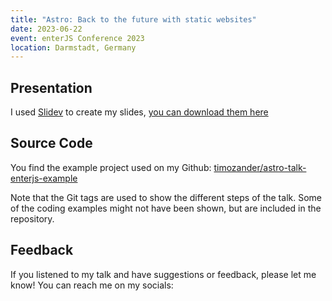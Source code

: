 ```yaml
---
title: "Astro: Back to the future with static websites"
date: 2023-06-22
event: enterJS Conference 2023
location: Darmstadt, Germany
---
```



## Presentation

I used [Slidev](https://sli.dev/) to create my slides, [you can download them here](https://github.com/timozander/astro-talk-enterjs/releases/latest)


## Source Code

You find the example project used on my Github: [timozander/astro-talk-enterjs-example](https://github.com/timozander/astro-talk-enterjs-example)

Note that the Git tags are used to show the different steps of the talk. Some of the coding examples might not have been shown, but are included in the repository.

## Feedback

If you listened to my talk and have suggestions or feedback, please let me know! You can reach me on my socials:

<div class="text-3xl -mt-4">
    <Socials />
</div>

